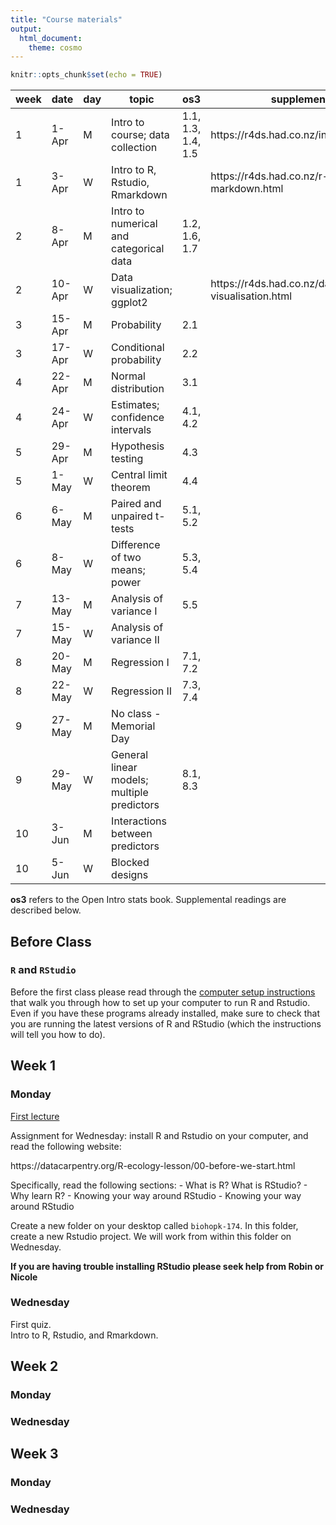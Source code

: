 ```yaml
---
title: "Course materials"
output: 
  html_document: 
    theme: cosmo
---
```


```r
knitr::opts_chunk$set(echo = TRUE)
```

| week | date   | day | topic                                      | os3                | supplemental                                   | 
|------|--------|-----|--------------------------------------------|--------------------|------------------------------------------------| 
| 1    | 1-Apr  | M   | Intro to course; data collection           | 1.1, 1.3, 1.4, 1.5 | https://r4ds.had.co.nz/introduction.html       | 
| 1    | 3-Apr  | W   | Intro to R, Rstudio, Rmarkdown             |                    | https://r4ds.had.co.nz/r-markdown.html         | 
| 2    | 8-Apr  | M   | Intro to numerical and categorical data    | 1.2, 1.6, 1.7      |                                                | 
| 2    | 10-Apr | W   | Data visualization; ggplot2                |                    | https://r4ds.had.co.nz/data-visualisation.html | 
| 3    | 15-Apr | M   | Probability                                | 2.1                |                                                | 
| 3    | 17-Apr | W   | Conditional probability                    | 2.2                |                                                | 
| 4    | 22-Apr | M   | Normal distribution                        | 3.1                |                                                | 
| 4    | 24-Apr | W   | Estimates; confidence intervals            | 4.1, 4.2           |                                                | 
| 5    | 29-Apr | M   | Hypothesis testing                         | 4.3                |                                                | 
| 5    | 1-May  | W   | Central limit theorem                      | 4.4                |                                                | 
| 6    | 6-May  | M   | Paired and unpaired t-tests                | 5.1, 5.2           |                                                | 
| 6    | 8-May  | W   | Difference of two means; power             | 5.3, 5.4           |                                                | 
| 7    | 13-May | M   | Analysis of variance I                     | 5.5                |                                                | 
| 7    | 15-May | W   | Analysis of variance II                    |                    |                                                | 
| 8    | 20-May | M   | Regression I                               | 7.1, 7.2           |                                                | 
| 8    | 22-May | W   | Regression II                              | 7.3, 7.4           |                                                | 
| 9    | 27-May | M   | No class - Memorial Day                    |                    |                                                | 
| 9    | 29-May | W   | General linear models; multiple predictors | 8.1, 8.3           |                                                | 
| 10   | 3-Jun  | M   | Interactions between predictors            |                    |                                                | 
| 10   | 5-Jun  | W   | Blocked designs                            |                    |                                                | 


**os3** refers to the Open Intro stats book. Supplemental readings are described below. 

## Before Class 

### `R` and `RStudio`

Before the first class please read through the [computer setup instructions](https://elahi.github.io/00-setup-R.html) that walk you through how to set up your computer to run R and Rstudio. Even if you have these programs already installed, make sure to check that you are running the latest versions of R and RStudio (which the instructions will tell you how to do). 

## Week 1

### Monday

[First lecture]()

Assignment for Wednesday: install R and Rstudio on your computer, and read the following website:

https://datacarpentry.org/R-ecology-lesson/00-before-we-start.html

Specifically, read the following sections: 
  - What is R? What is RStudio?
  - Why learn R?
  - Knowing your way around RStudio
  - Knowing your way around RStudio

Create a new folder on your desktop called `biohopk-174`. In this folder, create a new Rstudio project. We will work from within this folder on Wednesday. 

**If you are having trouble installing RStudio please seek help from Robin or Nicole**


### Wednesday

First quiz.   
Intro to R, Rstudio, and Rmarkdown. 

## Week 2
### Monday
### Wednesday

## Week 3
### Monday
### Wednesday
